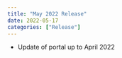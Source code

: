 ```yaml
---
title: "May 2022 Release"
date: 2022-05-17
categories: ["Release"]
---
```


<script src="/rmarkdown-libs/header-attrs/header-attrs.js"></script>


<ul>
<li>Update of portal up to April 2022</li>
</ul>